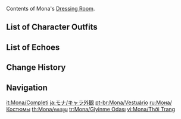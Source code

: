 {{CharacterTabs}}
Contents of Mona's [[Dressing Room]].

==List of Character Outfits==
{{Outfits by Category Table|Mona Outfits|nocharacter=1}}

==List of Echoes==
{{Echoes by Category Table|Mona Echoes|nocharacter=1}}

==Change History==
{{Change History|1.0}}

==Navigation==
{{Character Navbox|Dressing Room}}

[[it:Mona/Completi]]
[[ja:モナ/キャラ外観]]
[[pt-br:Mona/Vestuário]]
[[ru:Мона/Костюмы]]
[[th:Mona/คอสตูม]]
[[tr:Mona/Giyinme Odası]]
[[vi:Mona/Thời Trang]]